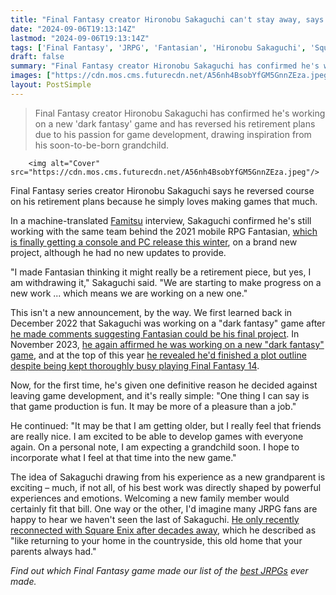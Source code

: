 ```yaml
---
title: "Final Fantasy creator Hironobu Sakaguchi can't stay away, says he's taking back his retirement plans because making games 'may be more of a pleasure than a job'"
date: "2024-09-06T19:13:14Z"
lastmod: "2024-09-06T19:13:14Z"
tags: ['Final Fantasy', 'JRPG', 'Fantasian', 'Hironobu Sakaguchi', 'Square Enix', 'Mobile', 'Console', 'PC', 'Game Development']
draft: false
summary: "Final Fantasy creator Hironobu Sakaguchi has confirmed he's working on a new 'dark fantasy' game and has reversed his retirement plans due to his passion for game development, drawing inspiration from his soon-to-be-born grandchild."
images: ["https://cdn.mos.cms.futurecdn.net/A56nh4BsobYfGM5GnnZEza.jpeg"]
layout: PostSimple
---
```

> Final Fantasy creator Hironobu Sakaguchi has confirmed he's working on a new 'dark fantasy' game and has reversed his retirement plans due to his passion for game development, drawing inspiration from his soon-to-be-born grandchild.


        <img alt="Cover" src="https://cdn.mos.cms.futurecdn.net/A56nh4BsobYfGM5GnnZEza.jpeg"/>
        
Final Fantasy series creator Hironobu Sakaguchi says he reversed course on his retirement plans because he simply loves making games that much.

In a machine-translated [Famitsu](https://www.famitsu.com/article/202409/16065) interview, Sakaguchi confirmed he's still working with the same team behind the 2021 mobile RPG Fantasian, [which is finally getting a console and PC release this winter](https://www.gamesradar.com/games/jrpg/fantasian-the-lovely-jrpg-quietly-released-by-final-fantasy-mastermind-hironobu-sakaguchi-years-ago-is-escaping-apple-jail-and-coming-to-switch-this-year/), on a brand new project, although he had no new updates to provide.

"I made Fantasian thinking it might really be a retirement piece, but yes, I am withdrawing it," Sakaguchi said. "We are starting to make progress on a new work ... which means we are working on a new one."

This isn't a new announcement, by the way. We first learned back in December 2022 that Sakaguchi was working on a "dark fantasy" game after [he made comments suggesting Fantasian could be his final project](https://www.gamesradar.com/final-fantasy-creator-sakaguchi-says-he-could-retire-after-his-next-game/). In November 2023, [he again affirmed he was working on a new "dark fantasy" game](https://www.gamesradar.com/final-fantasy-father-hironobu-sakaguchi-has-a-new-project-in-the-works/), and at the top of this year [he revealed he'd finished a plot outline despite being kept thoroughly busy playing Final Fantasy 14](https://www.gamesradar.com/final-fantasy-founder-is-writing-a-new-game-but-hes-still-playing-too-much-final-fantasy-14/).

Now, for the first time, he's given one definitive reason he decided against leaving game development, and it's really simple: "One thing I can say is that game production is fun. It may be more of a pleasure than a job."

He continued: "It may be that I am getting older, but I really feel that friends are really nice. I am excited to be able to develop games with everyone again. On a personal note, I am expecting a grandchild soon. I hope to incorporate what I feel at that time into the new game."

The idea of Sakaguchi drawing from his experience as a new grandparent is exciting – much, if not all, of his best work was directly shaped by powerful experiences and emotions. Welcoming a new family member would certainly fit that bill. One way or the other, I'd imagine many JRPG fans are happy to hear we haven't seen the last of Sakaguchi. [He only recently reconnected with Square Enix after decades away](https://www.gamesradar.com/games/jrpg/final-fantasy-creator-says-returning-to-square-enix-after-20-years-was-like-returning-to-your-home-in-the-countryside-this-old-home-that-your-parents-always-had/), which he described as "like returning to your home in the countryside, this old home that your parents always had."

*Find out which Final Fantasy game made our list of the *[<em>best JRPGs</em>](https://www.gamesradar.com/best-jrpgs/)* ever made.*
        